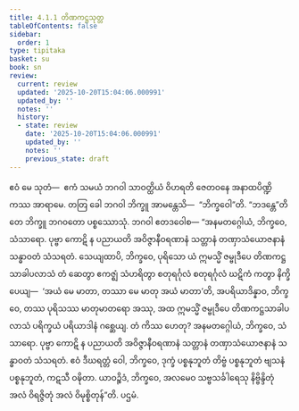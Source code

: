 ```yaml
---
title: 4.1.1 တိဏကဋ္ဌသုတ္တ
tableOfContents: false
sidebar:
  order: 1
type: tipitaka
basket: su
book: sn
review:
  current: review
  updated: '2025-10-20T15:04:06.000991'
  updated_by: ''
  notes: ''
  history:
  - state: review
    date: '2025-10-20T15:04:06.000991'
    updated_by: ''
    notes: ''
    previous_state: draft
---
```



<DynamicBreadcrumb />


<ReviewStatus review={frontmatter.review} showDetails={true} />

<HypothesisAnnotation frontmatter={frontmatter} />

<Division number="124" book="sn" e="ch" v="18" p="298">

<Paragraph number="827" book="sn">
ဧဝံ မေ သုတံ—  ဧကံ သမယံ ဘဂဝါ သာဝတ္ထိယံ ဝိဟရတိ ဇေတဝနေ အနာထပိဏ္ဍိကဿ အာရာမေ. တတြ ခေါ ဘဂဝါ ဘိက္ခူ အာမန္တေသိ—  “ဘိက္ခဝေါ”တိ. “ဘဒန္တေ”တိ တေ ဘိက္ခူ ဘဂဝတော ပစ္စဿောသုံ. ဘဂဝါ ဧတဒဝေါစ—
</Paragraph>

<Paragraph number="828" book="sn">
“အနမတဂ္ဂေါယံ, ဘိက္ခဝေ, သံသာရော. ပုဗ္ဗာ ကောဋိ န ပညာယတိ အဝိဇ္ဇာနီဝရဏာနံ သတ္တာနံ တဏှာသံယောဇနာနံ သန္ဓာဝတံ သံသရတံ. သေယျထာပိ, ဘိက္ခဝေ, ပုရိသော ယံ ဣမသ္မိံ ဇမ္ဗုဒီပေ တိဏကဋ္ဌသာခါပလာသံ တံ ဆေတွာ ဧကဇ္ဈံ သံဟရိတွာ စတုရင်္ဂုလံ စတုရင်္ဂုလံ ဃဋိကံ ကတွာ နိက္ခိပေယျ—  ‘အယံ မေ မာတာ, တဿာ မေ မာတု အယံ မာတာ’တိ, အပရိယာဒိန္နာဝ, ဘိက္ခဝေ, တဿ ပုရိသဿ မာတုမာတရော အဿု, အထ ဣမသ္မိံ ဇမ္ဗုဒီပေ တိဏကဋ္ဌသာခါပလာသံ ပရိက္ခယံ ပရိယာဒါနံ ဂစ္ဆေယျ. တံ ကိဿ ဟေတု? အနမတဂ္ဂေါယံ, ဘိက္ခဝေ, သံသာရော. ပုဗ္ဗာ ကောဋိ န ပညာယတိ အဝိဇ္ဇာနီဝရဏာနံ သတ္တာနံ တဏှာသံယောဇနာနံ သန္ဓာဝတံ သံသရတံ. ဧဝံ ဒီဃရတ္တံ ဝေါ, ဘိက္ခဝေ, ဒုက္ခံ ပစ္စနုဘူတံ တိဗ္ဗံ ပစ္စနုဘူတံ ဗျသနံ ပစ္စနုဘူတံ, ကဋသီ ဝဍ္ဎိတာ. ယာဝဉ္စိဒံ, ဘိက္ခဝေ, အလမေဝ သဗ္ဗသင်္ခါရေသု နိဗ္ဗိန္ဒိတုံ အလံ ဝိရဇ္ဇိတုံ အလံ ဝိမုစ္စိတုန်”တိ.

</Paragraph>
</Division>

<Paragraph number="829" type="center" book="sn">
ပဌမံ.
</Paragraph>
